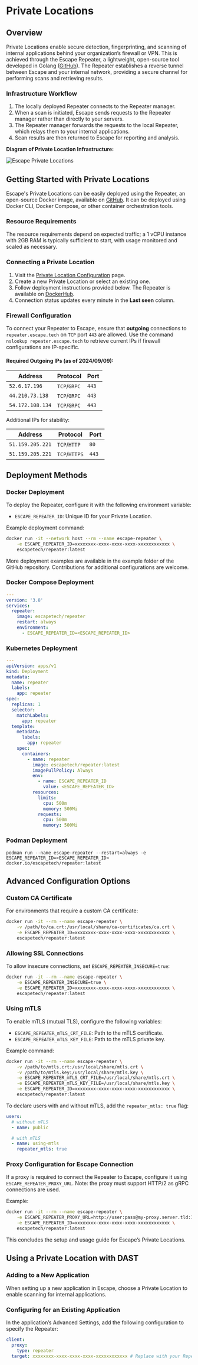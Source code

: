# Private Locations

## Overview

Private Locations enable secure detection, fingerprinting, and scanning of internal applications behind your organization’s firewall or VPN. This is achieved through the Escape Repeater, a lightweight, open-source tool developed in Golang ([GitHub](https://github.com/Escape-Technologies/Repeater)). The Repeater establishes a reverse tunnel between Escape and your internal network, providing a secure channel for performing scans and retrieving results.

### Infrastructure Workflow

1. The locally deployed Repeater connects to the Repeater manager.
2. When a scan is initiated, Escape sends requests to the Repeater manager rather than directly to your servers.
3. The Repeater manager forwards the requests to the local Repeater, which relays them to your internal applications.
4. Scan results are then returned to Escape for reporting and analysis.

**Diagram of Private Location Infrastructure:**

![Escape Private Locations](./img/repeater.drawio.svg)

## Getting Started with Private Locations

Escape's Private Locations can be easily deployed using the Repeater, an open-source Docker image, available on [GitHub](https://github.com/Escape-Technologies/Repeater). It can be deployed using Docker CLI, Docker Compose, or other container orchestration tools.

### Resource Requirements

 The resource requirements depend on expected traffic; a 1 vCPU instance with 2GB RAM is typically sufficient to start, with usage monitored and scaled as necessary.

### Connecting a Private Location

1. Visit the [Private Location Configuration](https://app.escape.tech/organization/) page.
2. Create a new Private Location or select an existing one.
3. Follow deployment instructions provided below. The Repeater is available on [DockerHub](https://hub.docker.com/r/escapetech/repeater).
4. Connection status updates every minute in the **Last seen** column.

### Firewall Configuration

To connect your Repeater to Escape, ensure that **outgoing** connections to `repeater.escape.tech` on `TCP` port `443` are allowed. Use the command `nslookup repeater.escape.tech` to retrieve current IPs if firewall configurations are IP-specific.

#### Required Outgoing IPs (as of 2024/09/09):

| Address          | Protocol     | Port  |
| ---------------- | ------------ | ----- |
| `52.6.17.196`    | `TCP`/`GRPC` | `443` |
| `44.210.73.138`  | `TCP`/`GRPC` | `443` |
| `54.172.108.134` | `TCP`/`GRPC` | `443` |

Additional IPs for stability:

| Address          | Protocol      | Port  |
| ---------------- | ------------- | ----- |
| `51.159.205.221` | `TCP`/`HTTP`  | `80`  |
| `51.159.205.221` | `TCP`/`HTTPS` | `443` |


## Deployment Methods

### Docker Deployment

To deploy the Repeater, configure it with the following environment variable:
- `ESCAPE_REPEATER_ID`: Unique ID for your Private Location.

Example deployment command:
```bash
docker run -it --network host --rm --name escape-repeater \
    -e ESCAPE_REPEATER_ID=xxxxxxxx-xxxx-xxxx-xxxx-xxxxxxxxxxxx \
    escapetech/repeater:latest
```

More deployment examples are available in the example folder of the GitHub repository. Contributions for additional configurations are welcome.


### Docker Compose Deployment

```yaml
---
version: '3.8'
services:
  repeater:
    image: escapetech/repeater
    restart: always
    environment:
      - ESCAPE_REPEATER_ID=<ESCAPE_REPEATER_ID>
```

### Kubernetes Deployment

```yaml
---
apiVersion: apps/v1
kind: Deployment
metadata:
  name: repeater
  labels:
    app: repeater
spec:
  replicas: 1
  selector:
    matchLabels:
      app: repeater
  template:
    metadata:
      labels:
        app: repeater
    spec:
      containers:
        - name: repeater
          image: escapetech/repeater:latest
          imagePullPolicy: Always
          env:
            - name: ESCAPE_REPEATER_ID
              value: <ESCAPE_REPEATER_ID>
          resources:
            limits:
              cpu: 500m
              memory: 500Mi
            requests:
              cpu: 500m
              memory: 500Mi
```

### Podman Deployment

```
podman run --name escape-repeater --restart=always -e ESCAPE_REPEATER_ID=<ESCAPE_REPEATER_ID> docker.io/escapetech/repeater:latest
```


## Advanced Configuration Options

### Custom CA Certificate

For environments that require a custom CA certificate:
```bash
docker run -it --rm --name escape-repeater \
    -v /path/to/ca.crt:/usr/local/share/ca-certificates/ca.crt \
    -e ESCAPE_REPEATER_ID=xxxxxxxx-xxxx-xxxx-xxxx-xxxxxxxxxxxx \
    escapetech/repeater:latest
```

### Allowing SSL Connections

To allow insecure connections, set `ESCAPE_REPEATER_INSECURE=true`:
```bash
docker run -it --rm --name escape-repeater \
    -e ESCAPE_REPEATER_INSECURE=true \
    -e ESCAPE_REPEATER_ID=xxxxxxxx-xxxx-xxxx-xxxx-xxxxxxxxxxxx \
    escapetech/repeater:latest
```

### Using mTLS

To enable mTLS (mutual TLS), configure the following variables:

- `ESCAPE_REPEATER_mTLS_CRT_FILE`: Path to the mTLS certificate.
- `ESCAPE_REPEATER_mTLS_KEY_FILE`: Path to the mTLS private key.

Example command:
```bash
docker run -it --rm --name escape-repeater \
    -v /path/to/mtls.crt:/usr/local/share/mtls.crt \
    -v /path/to/mtls.key:/usr/local/share/mtls.key \
    -e ESCAPE_REPEATER_mTLS_CRT_FILE=/usr/local/share/mtls.crt \
    -e ESCAPE_REPEATER_mTLS_KEY_FILE=/usr/local/share/mtls.key \
    -e ESCAPE_REPEATER_ID=xxxxxxxx-xxxx-xxxx-xxxx-xxxxxxxxxxxx \
    escapetech/repeater:latest
```

To declare users with and without mTLS, add the `repeater_mtls: true` flag:

```yaml
users:
  # without mTLS
  - name: public

  # with mTLS
  - name: using-mtls
    repeater_mtls: true
```

### Proxy Configuration for Escape Connection

If a proxy is required to connect the Repeater to Escape, configure it using `ESCAPE_REPEATER_PROXY_URL`. Note: the proxy must support HTTP/2 as gRPC connections are used.

Example:
```bash
docker run -it --rm --name escape-repeater \
    -e ESCAPE_REPEATER_PROXY_URL=http://user:pass@my-proxy.server.tld:1234 \
    -e ESCAPE_REPEATER_ID=xxxxxxxx-xxxx-xxxx-xxxx-xxxxxxxxxxxx \
    escapetech/repeater:latest
```

This concludes the setup and usage guide for Escape’s Private Locations.


## Using a Private Location with DAST

### Adding to a New Application
When setting up a new application in Escape, choose a Private Location to enable scanning for internal applications.

### Configuring for an Existing Application
In the application’s Advanced Settings, add the following configuration to specify the Repeater:

```yaml
client:
  proxy:
    type: repeater
  target: xxxxxxxx-xxxx-xxxx-xxxx-xxxxxxxxxxxx # Replace with your Repeater ID
```
